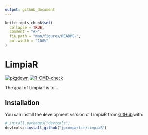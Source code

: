 ```yaml
---
output: github_document
---
```


<!-- README.md is generated from README.Rmd. Please edit that file -->

```r
knitr::opts_chunk$set(
  collapse = TRUE,
  comment = "#>",
  fig.path = "man/figures/README-",
  out.width = "100%"
)
```

# LimpiaR

<!-- badges: start -->
  [![pkgdown](https://github.com/jpcompartir/LimpiaR/actions/workflows/pkgdown.yaml/badge.svg)](https://github.com/jpcompartir/LimpiaR/actions/workflows/pkgdown.yaml)
[![R-CMD-check](https://github.com/jpcompartir/LimpiaR/actions/workflows/R-CMD-check.yaml/badge.svg)](https://github.com/jpcompartir/LimpiaR/actions/workflows/R-CMD-check.yaml)
<!-- badges: end -->

The goal of LimpiaR is to ...

## Installation

You can install the development version of LimpiaR from [GitHub](https://github.com/) with:

``` r
# install.packages("devtools")
devtools::install_github("jpcompartir/LimpiaR")
```
